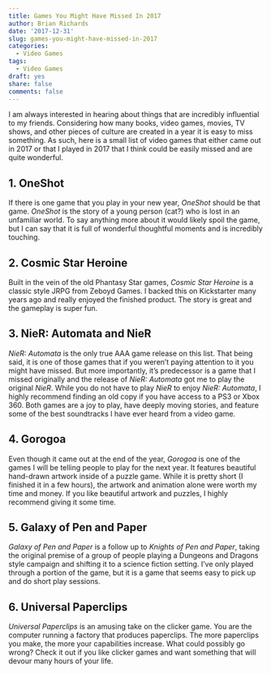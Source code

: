 ```yaml
---
title: Games You Might Have Missed In 2017
author: Brian Richards
date: '2017-12-31'
slug: games-you-might-have-missed-in-2017
categories:
  - Video Games
tags:
  - Video Games
draft: yes
share: false
comments: false
---
```


I am always interested in hearing about things that are incredibly influential 
to my friends. Considering how many books, video games, movies, TV shows, and 
other pieces of culture are created in a year it is easy to miss something. As 
such, here is a small list of video games that either came out in 2017 or that 
I played in 2017 that I think could be easily missed and are quite wonderful.

## 1. OneShot

If there is one game that you play in your new year, *OneShot* should be that 
game. *OneShot* is the story of a young person (cat?) who is lost in an 
unfamiliar world. To say anything more about it would likely spoil the game, 
but I can say that it is full of wonderful thoughtful moments and is 
incredibly touching.

## 2. Cosmic Star Heroine

Built in the vein of the old Phantasy Star games, *Cosmic Star Heroine* is a 
classic style JRPG from Zeboyd Games. I backed this on Kickstarter many years 
ago and really enjoyed the finished product. The story is great and the 
gameplay is super fun.

## 3. NieR: Automata and NieR

*NieR: Automata* is the only true AAA game release on this list. That being 
said, it is one of those games that if you weren't paying attention to it you 
might have missed. But more importantly, it's predecessor is a game that I 
missed originally and the release of *NieR: Automata* got me to play the 
original *NieR*. While you do not have to play *NieR* to enjoy *NieR: Automata*, 
I highly recommend finding an old copy if you have access to a PS3 or Xbox 360. 
Both games are a joy to play, have deeply moving stories, and feature some of 
the best soundtracks I have ever heard from a video game.

## 4. Gorogoa 

Even though it came out at the end of the year, *Gorogoa* is one of the games I 
will be telling people to play for the next year. It features beautiful 
hand-drawn artwork inside of a puzzle game. While it is pretty short (I finished 
it in a few hours), the artwork and animation alone were worth my time and money. 
If you like beautiful artwork and puzzles, I highly recommend giving it some 
time.

## 5. Galaxy of Pen and Paper

*Galaxy of Pen and Paper* is a follow up to *Knights of Pen and Paper*, taking 
the original premise of a group of people playing a Dungeons and Dragons style 
campaign and shifting it to a science fiction setting. I've only played through 
a portion of the game, but it is a game that seems easy to pick up and do short 
play sessions.

## 6. Universal Paperclips

*Universal Paperclips* is an amusing take on the clicker game. You are the 
computer running a factory that produces paperclips. The more paperclips you 
make, the more your capabilities increase. What could possibly go wrong? Check 
it out if you like clicker games and want something that will devour many hours 
of your life.

